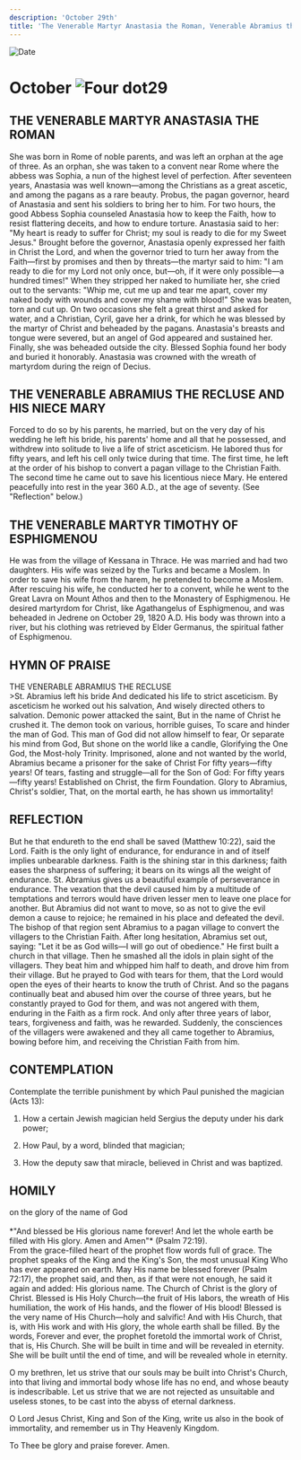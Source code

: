 ```yaml
---
description: 'October 29th'
title: 'The Venerable Martyr Anastasia the Roman, Venerable Abramius the Recluse and His Niece Mary, Venerable Martyr Timothy of Esphigmenou'
---
```


<RunningHead />
<Image src="/title-imprint.png" height={68} width={50} alt="Date" className="title-imprint"/>

# <div id="date">October <Image className="four-dot" src="/four-dot.png" height={15} width={15} alt="Four dot" />29</div>

## THE VENERABLE MARTYR ANASTASIA THE ROMAN

She was born in Rome of noble parents, and was left an orphan at the age of three. As an orphan, she was taken to a convent near Rome where the abbess was Sophia, a nun of the highest level of perfection. After seventeen years, Anastasia was well known—among the Christians as a great ascetic, and among the pagans as a rare beauty. Probus, the pagan governor, heard of Anastasia and sent his soldiers to bring her to him. For two hours, the good Abbess Sophia counseled Anastasia how to keep the Faith, how to resist flattering deceits, and how to endure torture. Anastasia said to her: "My heart is ready to suffer for Christ; my soul is ready to die for my Sweet Jesus." Brought before the governor, Anastasia openly expressed her faith in Christ the Lord, and when the governor tried to turn her away from the Faith—first by promises and then by threats—the martyr said to him: "I am ready to die for my Lord not only once, but—oh, if it were only possible—a hundred times!" When they stripped her naked to humiliate her, she cried out to the servants: "Whip me, cut me up and tear me apart, cover my naked body with wounds and cover my shame with blood!" She was beaten, torn and cut up. On two occasions she felt a great thirst and asked for water, and a Christian, Cyril, gave her a drink, for which he was blessed by the martyr of Christ and beheaded by the pagans. Anastasia's breasts and tongue were severed, but an angel of God appeared and sustained her. Finally, she was beheaded outside the city. Blessed Sophia found her body and buried it honorably. Anastasia was crowned with the wreath of martyrdom during the reign of Decius.

## THE VENERABLE ABRAMIUS THE RECLUSE AND HIS NIECE MARY

Forced to do so by his parents, he married, but on the very day of his wedding he left his bride, his parents' home and all that he possessed, and withdrew into solitude to live a life of strict asceticism. He labored thus for fifty years, and left his cell only twice during that time. The first time, he left at the order of his bishop to convert a pagan village to the Christian Faith. The second time he came out to save his licentious niece Mary. He entered peacefully into rest in the year 360 A.D., at the age of seventy. (See "Reflection" below.)

## THE VENERABLE MARTYR TIMOTHY OF ESPHIGMENOU

He was from the village of Kessana in Thrace. He was married and had two daughters. His wife was seized by the Turks and became a Moslem. In order to save his wife from the harem, he pretended to become a Moslem. After rescuing his wife, he conducted her to a convent, while he went to the Great Lavra on Mount Athos and then to the Monastery of Esphigmenou. He desired martyrdom for Christ, like Agathangelus of Esphigmenou, and was beheaded in Jedrene on October 29, 1820 A.D. His body was thrown into a river, but his clothing was retrieved by Elder Germanus, the spiritual father of Esphigmenou.


## HYMN OF PRAISE
<div style={{textAlign:'center', color:'crimson', fontWeight:'bold'}}>
THE VENERABLE ABRAMIUS THE RECLUSE
</div>
>St. Abramius left his bride  
And dedicated his life to strict asceticism.  
By asceticism he worked out his salvation,  
And wisely directed others to salvation.  
Demonic power attacked the saint,  
But in the name of Christ he crushed it.  
The demon took on various, horrible guises,  
To scare and hinder the man of God.  
This man of God did not allow himself to fear,  
Or separate his mind from God,  
But shone on the world like a candle,  
Glorifying the One God, the Most-holy Trinity.  
Imprisoned, alone and not wanted by the world,  
Abramius became a prisoner for the sake of Christ  
For fifty years—fifty years!  
Of tears, fasting and struggle—all for the Son of God:  
For fifty years—fifty years!  
Established on Christ, the firm Foundation.  
Glory to Abramius, Christ's soldier,  
That, on the mortal earth, he has shown us immortality!  


## REFLECTION

But he that endureth to the end shall be saved (Matthew 10:22), said the Lord. Faith is the only light of endurance, for endurance in and of itself implies unbearable darkness. Faith is the shining star in this darkness; faith eases the sharpness of suffering; it bears on its wings all the weight of endurance. St. Abramius gives us a beautiful example of perseverance in endurance. The vexation that the devil caused him by a multitude of temptations and terrors would have driven lesser men to leave one place for another. But Abramius did not want to move, so as not to give the evil demon a cause to rejoice; he remained in his place and defeated the devil. The bishop of that region sent Abramius to a pagan village to convert the villagers to the Christian Faith. After long hesitation, Abramius set out, saying: "Let it be as God wills—I will go out of obedience." He first built a church in that village. Then he smashed all the idols in plain sight of the villagers. They beat him and whipped him half to death, and drove him from their village. But he prayed to God with tears for them, that the Lord would open the eyes of their hearts to know the truth of Christ. And so the pagans continually beat and abused him over the course of three years, but he constantly prayed to God for them, and was not angered with them, enduring in the Faith as a firm rock. And only after three years of labor, tears, forgiveness and faith, was he rewarded. Suddenly, the consciences of the villagers were awakened and they all came together to Abramius, bowing before him, and receiving the Christian Faith from him.

## CONTEMPLATION

Contemplate the terrible punishment by which Paul punished the magician (Acts 13):

1. How a certain Jewish magician held Sergius the deputy under his dark power;

2. How Paul, by a word, blinded that magician;

3. How the deputy saw that miracle, believed in Christ and was baptized.


## HOMILY
<div style={{textAlign:'center', color:'crimson', fontWeight:'bold'}}>
on the glory of the name of God
</div>
<br />
<div style={{textAlign:'right'}}>
*"And blessed be His glorious name forever! And let the whole earth be filled with His glory. Amen and Amen"* (Psalm 72:19).
</div>
From the grace-filled heart of the prophet flow words full of grace. The prophet speaks of the King and the King's Son, the most unusual King Who has ever appeared on earth. May His name be blessed forever (Psalm 72:17), the prophet said, and then, as if that were not enough, he said it again and added: His glorious name. The Church of Christ is the glory of Christ. Blessed is His Holy Church—the fruit of His labors, the wreath of His humiliation, the work of His hands, and the flower of His blood! Blessed is the very name of His Church—holy and salvific! And with His Church, that is, with His work and with His glory, the whole earth shall be filled. By the words, Forever and ever, the prophet foretold the immortal work of Christ, that is, His Church. She will be built in time and will be revealed in eternity. She will be built until the end of time, and will be revealed whole in eternity.

O my brethren, let us strive that our souls may be built into Christ's Church, into that living and immortal body whose life has no end, and whose beauty is indescribable. Let us strive that we are not rejected as unsuitable and useless stones, to be cast into the abyss of eternal darkness.

O Lord Jesus Christ, King and Son of the King, write us also in the book of immortality, and remember us in Thy Heavenly Kingdom.

To Thee be glory and praise forever. Amen.

